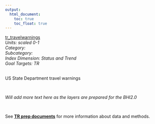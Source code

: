 ```yaml
---
output:
  html_document:
    toc: true
    toc_float: true
---
```


[tr_travelwarnings](https://github.com/OHI-Science/bhi/blob/master/baltic/layers/tr_travelwarnings_gl2018.csv)\
*Units: scaled 0-1*\
*Category:*\
*Subcategory:*\
*Index Dimension: Status and Trend*\
*Goal Targets: TR*\
<br>

US State Department travel warnings

<br>

*Will add more text here as the layers are prepared for the BHI2.0*

<br>

See [**TR prep documents**](https://github.com/OHI-Science/bhi-1.0-archive/blob/draft/baltic2015/prep/TR/tr_prep.md) for more information about data and methods.

<br>

